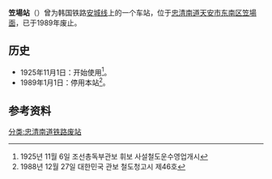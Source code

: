 {{朝鮮半島車站資訊
|公司色 = black
|文字色 = 
|站名 = 笠場站
|圖片 = 
|pxl = 
|圖片說明 =
|前一站 = [[聖居站|聖居]]
|前一站距離 = 4.4
|後一站距離 = 5.5
|後一站 = [[古池站|古池]]
|諺文 = 입장역
|朝鮮漢字 = 笠場驛
|文觀部式 = Ipjang-yeok
|馬-賴式 = Ipchang-yŏk
|副站名 = 
|車站編號 = 
|停站路線數 = 
|所屬公司 = [[大韩民国铁道厅|大韩民国铁道厅]]
|所屬路線 = [[安城线|安城线]]
|距離 = 14.1
|起點站 = [[天安站|天安]]
|所在地 =[[忠清南道|忠清南道]][[天安市|天安市]][[东南区|东南区]][[笠場面|笠場面]]
|車站構造 = 地面车站
|月台配置 = 
|啟用年月日 = 1925年11月1日 
|廢站年月日 = 1989年1月1日
|上下車人次 = 
|統計年度 = 
|轉車 = 
|備註 = 
|全寬備註 = 
}}

'''笠場站'''（{{kor|諺=입장역|漢=笠場驛|羅=Ipjang yeok|f=y}}）曾为韩国铁路[[安城线|安城线]]上的一个车站，位于[[忠清南道|忠清南道]][[天安市|天安市]][[东南区|东南区]][[笠場面|笠場面]]，已于1989年废止。

== 历史 ==
*1925年11月1日：开始使用<ref>1925년 11월 6일 조선총독부관보 휘보 사설철도운수영업개시</ref>。
*1989年1月1日：停用本站<ref>1988년 12월 27일 대한민국 관보 철도청고시 제46호</ref>。

== 参考资料 ==
{{reflist}}

{{安城线}}

[[分类:忠清南道铁路废站|分类:忠清南道铁路废站]]